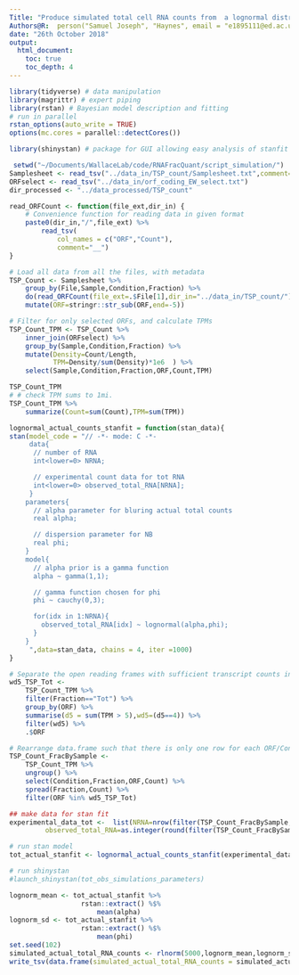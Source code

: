 ```yaml
---
Title: "Produce simulated total cell RNA counts from  a lognormal distribution with parameters deduced from experimental data"
Authors@R:  person("Samuel Joseph", "Haynes", email = "e1895111@ed.ac.uk", role = "cre")
date: "26th October 2018"
output:
  html_document:
    toc: true
    toc_depth: 4
---
```


```r
library(tidyverse) # data manipulation
library(magrittr) # expert piping
library(rstan) # Bayesian model description and fitting
# run in parallel
rstan_options(auto_write = TRUE)
options(mc.cores = parallel::detectCores())

library(shinystan) # package for GUI allowing easy analysis of stanfit object
```



```r
 setwd("~/Documents/WallaceLab/code/RNAFracQuant/script_simulation/")
Samplesheet <- read_tsv("../data_in/TSP_count/Samplesheet.txt",comment="#")
ORFselect <- read_tsv("../data_in/orf_coding_EW_select.txt")
dir_processed <- "../data_processed/TSP_count"

read_ORFCount <- function(file_ext,dir_in) {
    # Convenience function for reading data in given format
    paste0(dir_in,"/",file_ext) %>% 
        read_tsv(
            col_names = c("ORF","Count"),
            comment="__")
}

# Load all data from all the files, with metadata
TSP_Count <- Samplesheet %>%
    group_by(File,Sample,Condition,Fraction) %>%
    do(read_ORFCount(file_ext=.$File[1],dir_in="../data_in/TSP_count/")) %>%
    mutate(ORF=stringr::str_sub(ORF,end=-5))

# Filter for only selected ORFs, and calculate TPMs
TSP_Count_TPM <- TSP_Count %>%
    inner_join(ORFselect) %>%
    group_by(Sample,Condition,Fraction) %>%
    mutate(Density=Count/Length, 
           TPM=Density/sum(Density)*1e6  ) %>%
    select(Sample,Condition,Fraction,ORF,Count,TPM)

TSP_Count_TPM
# # check TPM sums to 1mi.
TSP_Count_TPM %>%
    summarize(Count=sum(Count),TPM=sum(TPM))
```
```r
lognormal_actual_counts_stanfit = function(stan_data){
stan(model_code = "// -*- mode: C -*-
     data{
      // number of RNA
      int<lower=0> NRNA;

      // experimental count data for tot RNA
      int<lower=0> observed_total_RNA[NRNA];
     }
    parameters{
      // alpha parameter for bluring actual total counts 
      real alpha;

      // dispersion parameter for NB
      real phi;
    }
    model{
      // alpha prior is a gamma function
      alpha ~ gamma(1,1);

      // gamma function chosen for phi
      phi ~ cauchy(0,3);

      for(idx in 1:NRNA){
        observed_total_RNA[idx] ~ lognormal(alpha,phi);
      }
    }
     ",data=stan_data, chains = 4, iter =1000)
}
```

```r
# Separate the open reading frames with sufficient transcript counts in all four conditions, ignore poor data.
wd5_TSP_Tot <- 
    TSP_Count_TPM %>%
    filter(Fraction=="Tot") %>%
    group_by(ORF) %>%
    summarise(d5 = sum(TPM > 5),wd5=(d5==4)) %>%
    filter(wd5) %>%
    .$ORF

# Rearrange data.frame such that there is only one row for each ORF/Condition pair, instead of three (one for each p100, sup and tot count), by introducing three columns, p100, sup and tot. Then filter the poor quality data calculated above.
TSP_Count_FracBySample <- 
    TSP_Count_TPM %>%
    ungroup() %>%
    select(Condition,Fraction,ORF,Count) %>%
    spread(Fraction,Count) %>%
    filter(ORF %in% wd5_TSP_Tot)

## make data for stan fit
experimental_data_tot <-  list(NRNA=nrow(filter(TSP_Count_FracBySample, Condition == "30C")),
         observed_total_RNA=as.integer(round(filter(TSP_Count_FracBySample, Condition == "30C")$Tot)))

# run stan model
tot_actual_stanfit <- lognormal_actual_counts_stanfit(experimental_data_tot)

# run shinystan
#launch_shinystan(tot_obs_simulations_parameters)
```

```r
lognorm_mean <- tot_actual_stanfit %>%    
                  rstan::extract() %$% 
                      mean(alpha)
lognorm_sd <- tot_actual_stanfit %>%    
                  rstan::extract() %$% 
                      mean(phi)
set.seed(102)
simulated_actual_total_RNA_counts <- rlnorm(5000,lognorm_mean,lognorm_sd)
write_tsv(data.frame(simulated_actual_total_RNA_counts = simulated_actual_total_RNA_counts), path = "../data_processed/actual_total_simulation_data.tsv")
```
